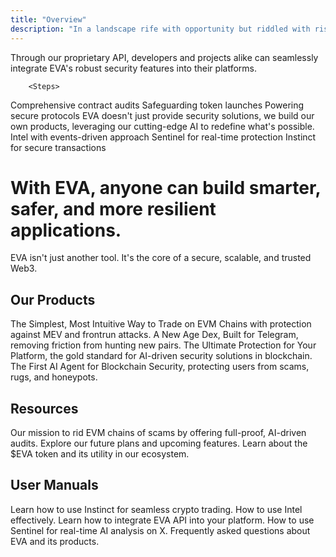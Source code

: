 ```yaml
---
title: "Overview"
description: "In a landscape rife with opportunity but riddled with risk, EVA stands as the unwavering guardian of EVM ecosystems. With our AI-powered, industry-defining security, we're not just protecting Web3; we're empowering its evolution."
---
```



<Columns cols={2}>
  <Card
    title="Seamless Integration"
    icon="memory"
  >
    Through our proprietary API, developers and projects alike can seamlessly integrate EVA's robust security features into their platforms.

        <Steps>
  <Step title="#1">
    Comprehensive contract audits
  </Step>
  <Step title="#2">
    Safeguarding token launches
  </Step>
  <Step title="#3">
    Powering secure protocols
  </Step>
</Steps>
  </Card>
  <Card
    title="Innovative Products"
    icon="palette"
  >
    EVA doesn't just provide security solutions, we build our own products, leveraging our cutting-edge AI to redefine what's possible.
<Steps>
  <Step title="#1">
    Intel with events-driven approach
  </Step>
  <Step title="#2">
    Sentinel for real-time protection
  </Step>
  <Step title="#3">
    Instinct for secure transactions
  </Step>
</Steps>

  </Card>
   
</Columns>
<Card
  >
  <h1 style={{color: '#f7941d', textAlign: 'center'}}>With EVA, anyone can build smarter, safer, and more resilient applications.</h1>
    
  </Card>
  <Warning>EVA isn't just another tool. It's the core of a secure, scalable, and trusted Web3.</Warning>

  <Card img="/eva-ecosystem.png"></Card>


## Our Products
<Columns cols={2}>
  <Card 
    title="Instinct"
    arrow="true"
    href="/Overview"
  >
  The Simplest, Most Intuitive Way to Trade on EVM Chains with protection against MEV and frontrun attacks.
  </Card>
  <Card 
    title="Intel"
    arrow="true"
    href="/Overview"
  >
  A New Age Dex, Built for Telegram, removing friction from hunting new pairs.
  </Card>
  <Card 
    title="API"
    arrow="true"
    href="/Overview"
  >
  The Ultimate Protection for Your Platform, the gold standard for AI-driven security solutions in blockchain.
  </Card>
  <Card 
    title="Sentinel"
    arrow="true"
    href="/Overview"
  >
  The First AI Agent for Blockchain Security, protecting users from scams, rugs, and honeypots.
  </Card>
</Columns>

## Resources
<Columns cols={3}>
<Card 
    title="Vision"
    arrow="true"
    href="/Overview"
  >
  Our mission to rid EVM chains of scams by offering full-proof, AI-driven audits.
  </Card>
  <Card 
    title="Roadmap"
    arrow="true"
    href="/Overview"
  >
  Explore our future plans and upcoming features.
  </Card>
  <Card 
    title="Tokenomics"
    arrow="true"
    href="/Overview"
  >
  Learn about the $EVA token and its utility in our ecosystem.
  </Card>
</Columns>

## User Manuals
<Columns cols={3}>
<Card 
    title="Instict"
    arrow="true"
    href="/Overview"
  >
  Learn how to use Instinct for seamless crypto trading.
  </Card>
  <Card 
    title="Intel"
    arrow="true"
    href="/Overview"
  >
  How to use Intel effectively.
  </Card>
  <Card 
    title="API"
    arrow="true"
    href="/Overview"
  >
  Learn how to integrate EVA API into your platform.
  </Card>
</Columns>
<Columns cols={2}>
<Card 
    title="Sentinel"
    arrow="true"
    href="/Overview"
  >
  How to use Sentinel for real-time AI analysis on X.
  </Card>
  <Card 
    title="FAQs"
    arrow="true"
    href="/Overview"
  >
  Frequently asked questions about EVA and its products.
  </Card>
</Columns>
